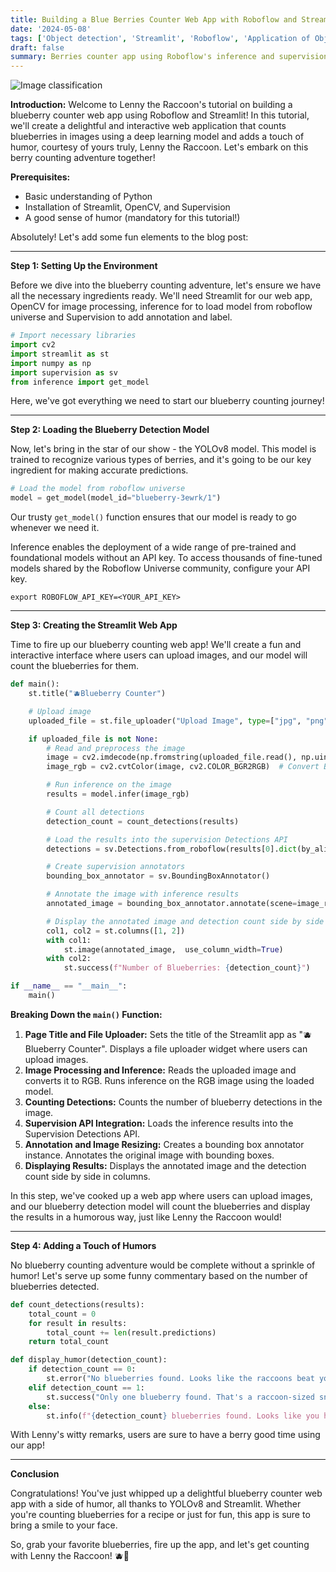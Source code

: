```yaml
---
title: Building a Blue Berries Counter Web App with Roboflow and Streamlit
date: '2024-05-08'
tags: ['Object detection', 'Streamlit', 'Roboflow', 'Application of Object Detection']
draft: false
summary: Berries counter app using Roboflow's inference and supervision with Streamlit
---
```


![Image classification](/static/images/V5-hero.png)

**Introduction:**
Welcome to Lenny the Raccoon's tutorial on building a blueberry counter web app using Roboflow and Streamlit! In this tutorial, we'll create a delightful and interactive web application that counts blueberries in images using a deep learning model and adds a touch of humor, courtesy of yours truly, Lenny the Raccoon. Let's embark on this berry counting adventure together!

**Prerequisites:**

- Basic understanding of Python
- Installation of Streamlit, OpenCV, and Supervision
- A good sense of humor (mandatory for this tutorial!)

Absolutely! Let's add some fun elements to the blog post:

---

**Step 1: Setting Up the Environment**

Before we dive into the blueberry counting adventure, let's ensure we have all the necessary ingredients ready. We'll need Streamlit for our web app, OpenCV for image processing, inference for to load model from roboflow universe and Supervision to add annotation and label.

```python
# Import necessary libraries
import cv2
import streamlit as st
import numpy as np
import supervision as sv
from inference import get_model
```

Here, we've got everything we need to start our blueberry counting journey!

---

**Step 2: Loading the Blueberry Detection Model**

Now, let's bring in the star of our show - the YOLOv8 model. This model is trained to recognize various types of berries, and it's going to be our key ingredient for making accurate predictions.

```python
# Load the model from roboflow universe
model = get_model(model_id="blueberry-3ewrk/1")
```

Our trusty `get_model()` function ensures that our model is ready to go whenever we need it.

Inference enables the deployment of a wide range of pre-trained and foundational models without an API key. To access thousands of fine-tuned models shared by the Roboflow Universe community, configure your API key.

```
export ROBOFLOW_API_KEY=<YOUR_API_KEY>
```

---

**Step 3: Creating the Streamlit Web App**

Time to fire up our blueberry counting web app! We'll create a fun and interactive interface where users can upload images, and our model will count the blueberries for them.

```python
def main():
    st.title("🫐Blueberry Counter")

    # Upload image
    uploaded_file = st.file_uploader("Upload Image", type=["jpg", "png"])

    if uploaded_file is not None:
        # Read and preprocess the image
        image = cv2.imdecode(np.fromstring(uploaded_file.read(), np.uint8), 1)
        image_rgb = cv2.cvtColor(image, cv2.COLOR_BGR2RGB)  # Convert BGR to RGB

        # Run inference on the image
        results = model.infer(image_rgb)

        # Count all detections
        detection_count = count_detections(results)

        # Load the results into the supervision Detections API
        detections = sv.Detections.from_roboflow(results[0].dict(by_alias=True, exclude_none=True))

        # Create supervision annotators
        bounding_box_annotator = sv.BoundingBoxAnnotator()

        # Annotate the image with inference results
        annotated_image = bounding_box_annotator.annotate(scene=image_rgb, detections=detections)

        # Display the annotated image and detection count side by side
        col1, col2 = st.columns([1, 2])
        with col1:
            st.image(annotated_image,  use_column_width=True)
        with col2:
            st.success(f"Number of Blueberries: {detection_count}")

if __name__ == "__main__":
    main()
```

**Breaking Down the `main()` Function:**

1. **Page Title and File Uploader:**
   Sets the title of the Streamlit app as "🫐Blueberry Counter".
   Displays a file uploader widget where users can upload images.
2. **Image Processing and Inference:**
   Reads the uploaded image and converts it to RGB.
   Runs inference on the RGB image using the loaded model.
3. **Counting Detections:**
   Counts the number of blueberry detections in the image.
4. **Supervision API Integration:**
   Loads the inference results into the Supervision Detections API.
5. **Annotation and Image Resizing:**
   Creates a bounding box annotator instance.
   Annotates the original image with bounding boxes.
6. **Displaying Results:**
   Displays the annotated image and the detection count side by side in columns.

In this step, we've cooked up a web app where users can upload images, and our blueberry detection model will count the blueberries and display the results in a humorous way, just like Lenny the Raccoon would!

---

**Step 4: Adding a Touch of Humors**

No blueberry counting adventure would be complete without a sprinkle of humor! Let's serve up some funny commentary based on the number of blueberries detected.

```python
def count_detections(results):
    total_count = 0
    for result in results:
        total_count += len(result.predictions)
    return total_count

def display_humor(detection_count):
    if detection_count == 0:
        st.error("No blueberries found. Looks like the raccoons beat you to them!")
    elif detection_count == 1:
        st.success("Only one blueberry found. That's a raccoon-sized snack!")
    else:
        st.info(f"{detection_count} blueberries found. Looks like you hit the jackpot!")
```

With Lenny's witty remarks, users are sure to have a berry good time using our app!

---

**Conclusion**

Congratulations! You've just whipped up a delightful blueberry counter web app with a side of humor, all thanks to YOLOv8 and Streamlit. Whether you're counting blueberries for a recipe or just for fun, this app is sure to bring a smile to your face.

So, grab your favorite blueberries, fire up the app, and let's get counting with Lenny the Raccoon! 🫐🦝
